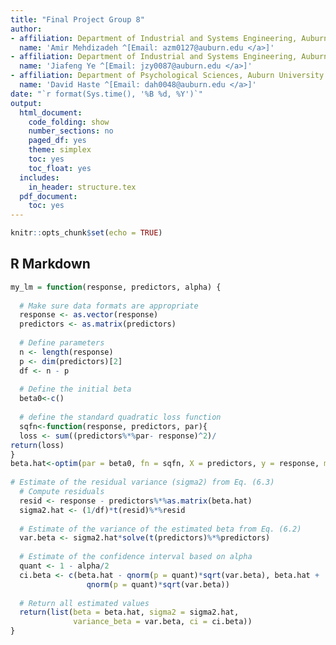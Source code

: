 ```yaml
---
title: "Final Project Group 8"
author:
- affiliation: Department of Industrial and Systems Engineering, Auburn University
  name: 'Amir Mehdizadeh ^[Email: azm0127@auburn.edu </a>]'
- affiliation: Department of Industrial and Systems Engineering, Auburn University
  name: 'Jiafeng Ye ^[Email: jzy0087@auburn.edu </a>]'
- affiliation: Department of Psychological Sciences, Auburn University
  name: 'David Haste ^[Email: dah0048@auburn.edu </a>]'
date: "`r format(Sys.time(), '%B %d, %Y')`"
output:
  html_document:
    code_folding: show
    number_sections: no
    paged_df: yes
    theme: simplex
    toc: yes
    toc_float: yes
  includes:
    in_header: structure.tex
  pdf_document:
    toc: yes
---
```


```r
knitr::opts_chunk$set(echo = TRUE)
```

## R Markdown

```r

my_lm = function(response, predictors, alpha) {
  
  # Make sure data formats are appropriate
  response <- as.vector(response)
  predictors <- as.matrix(predictors)
  
  # Define parameters
  n <- length(response)
  p <- dim(predictors)[2]
  df <- n - p
  
  # Define the initial beta
  beta0<-c()
  
  # define the standard quadratic loss function
  sqfn<-function(response, predictors, par){  
  loss <- sum((predictors%*%par- response)^2)/
return(loss) 
}
beta.hat<-optim(par = beta0, fn = sqfn, X = predictors, y = response, method = "BFGS")$par
  
# Estimate of the residual variance (sigma2) from Eq. (6.3)
  # Compute residuals
  resid <- response - predictors%*%as.matrix(beta.hat) 
  sigma2.hat <- (1/df)*t(resid)%*%resid
  
  # Estimate of the variance of the estimated beta from Eq. (6.2)
  var.beta <- sigma2.hat*solve(t(predictors)%*%predictors)
  
  # Estimate of the confidence interval based on alpha
  quant <- 1 - alpha/2
  ci.beta <- c(beta.hat - qnorm(p = quant)*sqrt(var.beta), beta.hat + 
                 qnorm(p = quant)*sqrt(var.beta))
  
  # Return all estimated values
  return(list(beta = beta.hat, sigma2 = sigma2.hat, 
              variance_beta = var.beta, ci = ci.beta))
}
```







